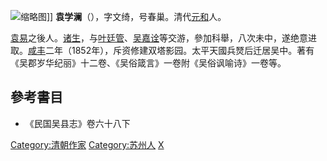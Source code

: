 [[File:Yuanxuelan's_former_home_6359.jpg|缩略图]]]]
'''袁学澜'''（{{bd|？||？|catIdx=Y袁}}），字文绮，号春巢。清代[[元和县|元和]]人。

[[袁易|袁易]]之後人。[[诸生|诸生]]，与[[叶廷管|叶廷管]]、[[吴嘉诠|吴嘉诠]]等交游，參加科舉，八次未中，遂绝意进取。[[咸丰_(年号)|咸丰]]二年（1852年），斥资修建双塔影园。太平天國兵燹后迁居吴中。著有《吴郡岁华纪丽》十二卷、《吴俗箴言》一卷附《吴俗讽喻诗》一卷等。

==參考書目==
* 《民国吴县志》卷六十八下

{{DEFAULTSORT:Y}}
[[Category:清朝作家|Category:清朝作家]]
[[Category:苏州人|Category:苏州人]]
[[Category:渡橋袁氏|X]]